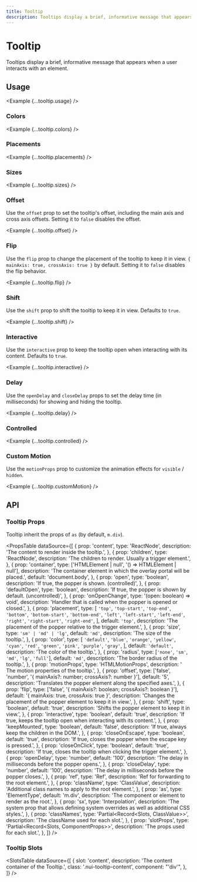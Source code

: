 ```yaml
---
title: Tooltip
description: Tooltips display a brief, informative message that appears when a user interacts with an element.
---
```



# Tooltip

Tooltips display a brief, informative message that appears when a user interacts with an element.

<ComponentLinks component='tooltip' ariaCompatible />

## Usage

<Example {...tooltip.usage} />

### Colors

<Example {...tooltip.colors} />

### Placements

<Example {...tooltip.placements} />

### Sizes

<Example {...tooltip.sizes} />

### Offset

Use the `offset` prop to set the tooltip's offset, including the main axis and cross axis offsets. Setting it to `false` disables the offset.

<Example {...tooltip.offset} />

### Flip

Use the `flip` prop to change the placement of the tooltip to keep it in view. `{ mainAxis: true, crossAxis: true }` by default. Setting it to `false` disables the flip behavior.

<Example {...tooltip.flip} />

### Shift

Use the `shift` prop to shift the tooltip to keep it in view. Defaults to `true`.

<Example {...tooltip.shift} />

### Interactive

Use the `interactive` prop to keep the tooltip open when interacting with its content. Defaults to `true`.

<Example {...tooltip.interactive} />

### Delay

Use the `openDelay` and `closeDelay` props to set the delay time (in milliseconds) for showing and hiding the tooltip.

<Example {...tooltip.delay} />

### Controlled

<Example {...tooltip.controlled} />

### Custom Motion

Use the `motionProps` prop to customize the animation effects for `visible` / `hidden`.

<Example {...tooltip.customMotion} />

## API

### Tooltip Props

Tooltip inherit the props of `as` (by default, `m.div`).

<PropsTable
  dataSource={[
    {
      prop: 'content',
      type: 'ReactNode',
      description: 'The content to render inside the tooltip.',
    },
    {
      prop: 'children',
      type: 'ReactNode',
      description: 'The children to render. Usually a trigger element.',
    },
    {
      prop: 'container',
      type: ['HTMLElement | null', '() => HTMLElement | null'],
      description:
        'The container element in which the overlay portal will be placed.',
      default: 'document.body',
    },
    {
      prop: 'open',
      type: 'boolean',
      description: 'If true, the popper is shown. (controlled)',
    },
    {
      prop: 'defaultOpen',
      type: 'boolean',
      description: 'If true, the popper is shown by default. (uncontrolled)',
    },
    {
      prop: 'onOpenChange',
      type: '(open: boolean) => void',
      description:
        'Handler that is called when the popper is opened or closed.',
    },
    {
      prop: 'placement',
      type: [
        `'top'`,
        `'top-start'`,
        `'top-end'`,
        `'bottom'`,
        `'bottom-start'`,
        `'bottom-end'`,
        `'left'`,
        `'left-start'`,
        `'left-end'`,
        `'right'`,
        `'right-start'`,
        `'right-end'`,
      ],
      default: `'top'`,
      description:
        'The placement of the popper relative to the trigger element.',
    },
    {
      prop: 'size',
      type: `'sm' | 'md' | 'lg'`,
      default: `'md'`,
      description: 'The size of the tooltip.',
    },
    {
      prop: 'color',
      type: [
        `'default'`,
        `'blue'`,
        `'orange'`,
        `'yellow'`,
        `'cyan'`,
        `'red'`,
        `'green'`,
        `'pink'`,
        `'purple'`,
        `'gray'`,
      ],
      default: `'default'`,
      description: 'The color of the tooltip.',
    },
    {
      prop: 'radius',
      type: [`'none'`, `'sm'`, `'md'`, `'lg'`, `'full'`],
      default: `'md'`,
      description: 'The border radius of the tooltip.',
    },
    {
      prop: 'motionProps',
      type: 'HTMLMotionProps',
      description: ' The motion properties of the tooltip.',
    },
    {
      prop: 'offset',
      type: ['false', 'number', '{ mainAxis?: number; crossAxis?: number }'],
      default: '5',
      description: 'Translates the popper element along the specified axes.',
    },
    {
      prop: 'flip',
      type: ['false', '{ mainAxis?: boolean; crossAxis?: boolean }'],
      default: '{ mainAxis: true, crossAxis: true }',
      description:
        'Changes the placement of the popper element to keep it in view.',
    },
    {
      prop: 'shift',
      type: 'boolean',
      default: 'true',
      description: 'Shifts the popper element to keep it in view.',
    },
    {
      prop: 'interactive',
      type: 'boolean',
      default: 'true',
      description:
        'If true, keeps the tooltip open when interacting with its content.',
    },
    {
      prop: 'keepMounted',
      type: 'boolean',
      default: 'false',
      description: 'If true, always keep the children in the DOM.',
    },
    {
      prop: 'closeOnEscape',
      type: 'boolean',
      default: 'true',
      description: 'If true, closes the popper when the escape key is pressed.',
    },
    {
      prop: 'closeOnClick',
      type: 'boolean',
      default: 'true',
      description:
        'If true, closes the tooltip when clicking the trigger element.',
    },
    {
      prop: 'openDelay',
      type: 'number',
      default: '100',
      description: 'The delay in milliseconds before the popper opens.',
    },
    {
      prop: 'closeDelay',
      type: 'number',
      default: '100',
      description: 'The delay in milliseconds before the popper closes.',
    },
    {
      prop: 'ref',
      type: 'Ref',
      description: 'Ref for forwarding to the root element.',
    },
    {
      prop: 'className',
      type: 'ClassValue',
      description: 'Additional class names to apply to the root element.',
    },
    {
      prop: 'as',
      type: 'ElementType',
      default: 'm.div',
      description: 'The component or element to render as the root.',
    },
    {
      prop: 'sx',
      type: 'Interpolation',
      description:
        'The system prop that allows defining system overrides as well as additional CSS styles.',
    },
    {
      prop: 'classNames',
      type: 'Partial<Record<Slots, ClassValue>>',
      description: 'The className used for each slot.',
    },
    {
      prop: 'slotProps',
      type: 'Partial<Record<Slots, ComponentProps>>',
      description: 'The props used for each slot.',
    },
  ]}
/>

### Tooltip Slots

<SlotsTable
  dataSource={[
    {
      slot: 'content',
      description: 'The content container of the Tooltip.',
      class: '.nui-tooltip-content',
      component: "'div'",
    },
  ]}
/>
